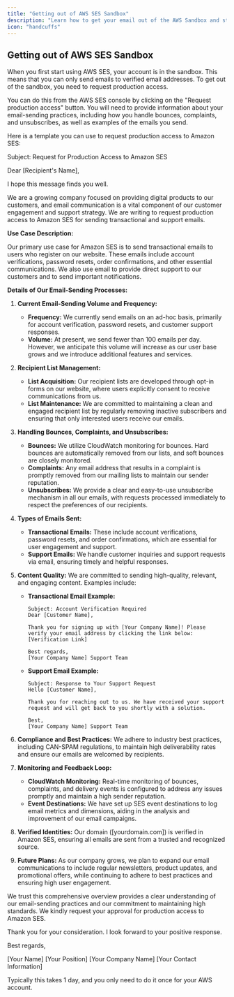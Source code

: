 ```yaml
---
title: "Getting out of AWS SES Sandbox"
description: "Learn how to get your email out of the AWS Sandbox and start sending emails to anyone"
icon: "handcuffs"
---
```


## Getting out of AWS SES Sandbox

When you first start using AWS SES, your account is in the sandbox. This means that you can only send emails to verified email addresses. To get out of the sandbox, you need to request production access.

You can do this from the AWS SES console by clicking on the "Request production access" button. You will need to provide information about your email-sending practices, including how you handle bounces, complaints, and unsubscribes, as well as examples of the emails you send.

Here is a template you can use to request production access to Amazon SES:

<Accordion title="Production access template">

Subject: Request for Production Access to Amazon SES

Dear [Recipient's Name],

I hope this message finds you well.

We are a growing company focused on providing digital products to our customers, and email communication is a vital component of our customer engagement and support strategy. We are writing to request production access to Amazon SES for sending transactional and support emails.

**Use Case Description:**

Our primary use case for Amazon SES is to send transactional emails to users who register on our website. These emails include account verifications, password resets, order confirmations, and other essential communications. We also use email to provide direct support to our customers and to send important notifications.

**Details of Our Email-Sending Processes:**

1. **Current Email-Sending Volume and Frequency:**

   - **Frequency:** We currently send emails on an ad-hoc basis, primarily for account verification, password resets, and customer support responses.
   - **Volume:** At present, we send fewer than 100 emails per day. However, we anticipate this volume will increase as our user base grows and we introduce additional features and services.

2. **Recipient List Management:**

   - **List Acquisition:** Our recipient lists are developed through opt-in forms on our website, where users explicitly consent to receive communications from us.
   - **List Maintenance:** We are committed to maintaining a clean and engaged recipient list by regularly removing inactive subscribers and ensuring that only interested users receive our emails.

3. **Handling Bounces, Complaints, and Unsubscribes:**

   - **Bounces:** We utilize CloudWatch monitoring for bounces. Hard bounces are automatically removed from our lists, and soft bounces are closely monitored.
   - **Complaints:** Any email address that results in a complaint is promptly removed from our mailing lists to maintain our sender reputation.
   - **Unsubscribes:** We provide a clear and easy-to-use unsubscribe mechanism in all our emails, with requests processed immediately to respect the preferences of our recipients.

4. **Types of Emails Sent:**

   - **Transactional Emails:** These include account verifications, password resets, and order confirmations, which are essential for user engagement and support.
   - **Support Emails:** We handle customer inquiries and support requests via email, ensuring timely and helpful responses.

5. **Content Quality:**
   We are committed to sending high-quality, relevant, and engaging content. Examples include:

   - **Transactional Email Example:**

     ```plaintext
     Subject: Account Verification Required
     Dear [Customer Name],

     Thank you for signing up with [Your Company Name]! Please verify your email address by clicking the link below:
     [Verification Link]

     Best regards,
     [Your Company Name] Support Team
     ```

   - **Support Email Example:**

     ```plaintext
     Subject: Response to Your Support Request
     Hello [Customer Name],

     Thank you for reaching out to us. We have received your support request and will get back to you shortly with a solution.

     Best,
     [Your Company Name] Support Team
     ```

6. **Compliance and Best Practices:**
   We adhere to industry best practices, including CAN-SPAM regulations, to maintain high deliverability rates and ensure our emails are welcomed by recipients.

7. **Monitoring and Feedback Loop:**

   - **CloudWatch Monitoring:** Real-time monitoring of bounces, complaints, and delivery events is configured to address any issues promptly and maintain a high sender reputation.
   - **Event Destinations:** We have set up SES event destinations to log email metrics and dimensions, aiding in the analysis and improvement of our email campaigns.

8. **Verified Identities:**
   Our domain ([yourdomain.com]) is verified in Amazon SES, ensuring all emails are sent from a trusted and recognized source.

9. **Future Plans:**
   As our company grows, we plan to expand our email communications to include regular newsletters, product updates, and promotional offers, while continuing to adhere to best practices and ensuring high user engagement.

We trust this comprehensive overview provides a clear understanding of our email-sending practices and our commitment to maintaining high standards. We kindly request your approval for production access to Amazon SES.

Thank you for your consideration. I look forward to your positive response.

Best regards,

[Your Name]
[Your Position]
[Your Company Name]
[Your Contact Information]

</Accordion>

<Note>
  Typically this takes 1 day, and you only need to do it once for your AWS
  account.
</Note>
